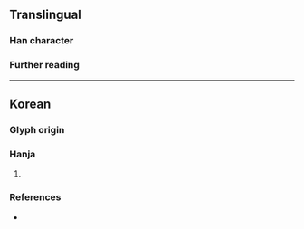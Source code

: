 {{also|수}}
{{character info}}
==Translingual==

===Han character===
{{Han char|rn=2|rad=丨|as=02|sn=3|four=70207|canj=OML|ids=⿱ㅿ丨}}

===Further reading===
{{Han ref|kx=0079.021|uh=3403}}

----

==Korean==

===Glyph origin===
{{ko-etym-gukja}}

===Hanja===
{{ko-hanja|망치|마}}

# {{alt form|ko|亇||{{hanja form of|마|[[hammer]]}}}}

===References===
* {{R:hanjadoc|26}}

{{categorize|ko|Hanja variant forms|sort=마}}